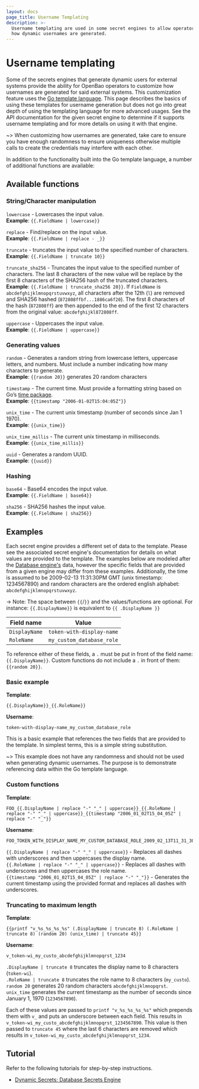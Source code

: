```yaml
---
layout: docs
page_title: Username Templating
description: >-
  Username templating are used in some secret engines to allow operators to define
  how dynamic usernames are generated.
---
```


# Username templating

Some of the secrets engines that generate dynamic users for external systems provide the ability for OpenBao operators
to customize how usernames are generated for said external systems. This customization feature uses the
[Go template language](https://golang.org/pkg/text/template/). This page describes the basics of using these templates
for username generation but does not go into great depth of using the templating language for more advanced usages.
See the API documentation for the given secret engine to determine if it supports username templating and for more
details on using it with that engine.

~> When customizing how usernames are generated, take care to ensure you have enough randomness to ensure uniqueness
otherwise multiple calls to create the credentials may interfere with each other.

In addition to the functionality built into the Go template language, a number of additional functions are available:

## Available functions

### String/Character manipulation

`lowercase` - Lowercases the input value.<br/>
**Example**: `{{.FieldName | lowercase}}`

`replace` - Find/replace on the input value.<br/>
**Example**: `{{.FieldName | replace - _}}`

`truncate` - truncates the input value to the specified number of characters.<br/>
**Example**: `{{.FieldName | truncate 10}}`

`truncate_sha256` - Truncates the input value to the specified number of characters. The last 8 characters of the
new value will be replace by the first 8 characters of the SHA256 hash of the truncated characters.<br/>
**Example**: `{{.FieldName | truncate_sha256 20}}`. If `FieldName` is `abcdefghijklmnopqrstuvwxyz`, all characters after
the 12th (`l`) are removed and SHA256 hashed (`872808ffbf...1886ca6f20`).
The first 8 characters of the hash (`872808ff`) are then appended to the end of the first 12 characters from the
original value: `abcdefghijkl872808ff`.

`uppercase` - Uppercases the input value.<br/>
**Example**: `{{.FieldName | uppercase}}`

### Generating values

`random` - Generates a random string from lowercase letters, uppercase letters, and numbers. Must include a
number indicating how many characters to generate.<br/>
**Example**: `{{random 20}}` generates 20 random characters

`timestamp` - The current time. Must provide a formatting string based on Go’s [time package](https://golang.org/pkg/time/).<br/>
**Example**: `{{timestamp "2006-01-02T15:04:05Z"}}`

`unix_time` - The current unix timestamp (number of seconds since Jan 1 1970).<br/>
**Example**: `{{unix_time}}`

`unix_time_millis` - The current unix timestamp in milliseconds.<br/>
**Example**: `{{unix_time_millis}}`

`uuid` - Generates a random UUID.<br/>
**Example**: `{{uuid}}`

### Hashing

`base64` - Base64 encodes the input value.<br/>
**Example**: `{{.FieldName | base64}}`

`sha256` - SHA256 hashes the input value.<br/>
**Example**: `{{.FieldName | sha256}}`

## Examples

Each secret engine provides a different set of data to the template. Please see the associated secret engine's
documentation for details on what values are provided to the template. The examples below are modeled after the
[Database engine's](/docs/secrets/databases) data, however the specific fields that are provided from a given engine
may differ from these examples. Additionally, the time is assumed to be 2009-02-13 11:31:30PM GMT
(unix timestamp: 1234567890) and random characters are the ordered english alphabet: `abcdefghijklmnopqrstuvwxyz`.

-> Note: The space between `{{`/`}}` and the values/functions are optional.
For instance: `{{.DisplayName}}` is equivalent to `{{ .DisplayName }}`

| Field name    | Value                     |
| ------------- | ------------------------- |
| `DisplayName` | `token-with-display-name` |
| `RoleName`    | `my_custom_database_role` |

To reference either of these fields, a `.` must be put in front of the field name: `{{.DisplayName}}`. Custom functions
do not include a `.` in front of them: `{{random 20}}`.

### Basic example

**Template**:

```
{{.DisplayName}}_{{.RoleName}}
```

**Username**:

```
token-with-display-name_my_custom_database_role
```

This is a basic example that references the two fields that are provided to the template. In simplest terms, this is
a simple string substitution.

~> This example does not have any randomness and should not be used when generating dynamic usernames. The purpose is to
demonstrate referencing data within the Go template language.

### Custom functions

**Template**:

```
FOO_{{.DisplayName | replace "-" "_" | uppercase}}_{{.RoleName | replace "-" "_" | uppercase}}_{{timestamp "2006_01_02T15_04_05Z" | replace "-" "_"}}
```

**Username**:

```
FOO_TOKEN_WITH_DISPLAY_NAME_MY_CUSTOM_DATABASE_ROLE_2009_02_13T11_31_30Z_0700
```

`{{.DisplayName | replace "-" "_" | uppercase}}` - Replaces all dashes with underscores and then uppercases the display name.<br/>
`{{.RoleName | replace "-" "_" | uppercase}}` - Replaces all dashes with underscores and then uppercases the role name.<br/>
`{{timestamp "2006_01_02T15_04_05Z" | replace "-" "_"}}` - Generates the current timestamp using the provided format and
replaces all dashes with underscores.

### Truncating to maximum length

**Template**:

```
{{printf "v_%s_%s_%s_%s" (.DisplayName | truncate 8) (.RoleName | truncate 8) (random 20) (unix_time) | truncate 45}}
```

**Username**:

```
v_token-wi_my_custo_abcdefghijklmnopqrst_1234
```

`.DisplayName | truncate 8` truncates the display name to 8 characters (`token-wi`).<br/>
`.RoleName | truncate 8` truncates the role name to 8 characters (`my_custo`).<br/>
`random 20` generates 20 random characters `abcdefghijklmnopqrst`.<br/>
`unix_time` generates the current timestamp as the number of seconds since January 1, 1970 (`1234567890`).<br/>

Each of these values are passed to `printf "v_%s_%s_%s_%s"` which prepends them with `v_` and puts an underscore between
each field. This results in `v_token-wi_my_custo_abcdefghijklmnopqrst_1234567890`. This value is then passed to
`truncate 45` where the last 6 characters are removed which results in `v_token-wi_my_custo_abcdefghijklmnopqrst_1234`.

## Tutorial

Refer to the following tutorials for step-by-step instructions.

- [Dynamic Secrets: Database Secrets Engine](/tutorials/db-credentials/database-secrets#define-a-username-template)
